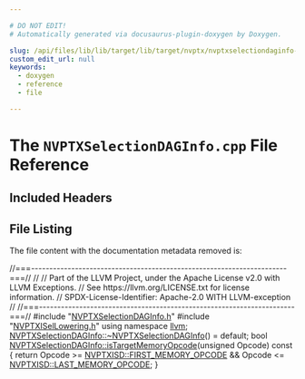 ```yaml
---

# DO NOT EDIT!
# Automatically generated via docusaurus-plugin-doxygen by Doxygen.

slug: /api/files/lib/lib/target/lib/target/nvptx/nvptxselectiondaginfo-cpp
custom_edit_url: null
keywords:
  - doxygen
  - reference
  - file

---
```





# The `NVPTXSelectionDAGInfo.cpp` File Reference

<DoxygenPage pluginConfig={pluginConfig}>



## Included Headers

<IncludesList>
<IncludesListItem
  filePath="NVPTXSelectionDAGInfo.h"
  permalink="/docs/api/files/lib/lib/target/lib/target/nvptx/nvptxselectiondaginfo-h"
  isLocal="true" />
<IncludesListItem
  filePath="NVPTXISelLowering.h"
  permalink="/docs/api/files/lib/lib/target/lib/target/nvptx/nvptxisellowering-h"
  isLocal="true" />
</IncludesList>


## File Listing

The file content with the documentation metadata removed is:

<ProgramListing>

<Link id="l00001" /><CodeLine lineNumber="1"><span class="doxyHighlightComment">//===----------------------------------------------------------------------===//</span></CodeLine>
<Link id="l00002" /><CodeLine lineNumber="2"><span class="doxyHighlightComment">//</span></CodeLine>
<Link id="l00003" /><CodeLine lineNumber="3"><span class="doxyHighlightComment">// Part of the LLVM Project, under the Apache License v2.0 with LLVM Exceptions.</span></CodeLine>
<Link id="l00004" /><CodeLine lineNumber="4"><span class="doxyHighlightComment">// See https://llvm.org/LICENSE.txt for license information.</span></CodeLine>
<Link id="l00005" /><CodeLine lineNumber="5"><span class="doxyHighlightComment">// SPDX-License-Identifier: Apache-2.0 WITH LLVM-exception</span></CodeLine>
<Link id="l00006" /><CodeLine lineNumber="6"><span class="doxyHighlightComment">//</span></CodeLine>
<Link id="l00007" /><CodeLine lineNumber="7"><span class="doxyHighlightComment">//===----------------------------------------------------------------------===//</span></CodeLine>
<Link id="l00008" /><CodeLine lineNumber="8"></CodeLine>
<Link id="l00009" /><CodeLine lineNumber="9"><span class="doxyHighlightPreprocessor">#include &quot;<a href="/docs/api/files/lib/lib/target/lib/target/nvptx/nvptxselectiondaginfo-h">NVPTXSelectionDAGInfo.h</a>&quot;</span></CodeLine>
<Link id="l00010" /><CodeLine lineNumber="10"><span class="doxyHighlightPreprocessor">#include &quot;<a href="/docs/api/files/lib/lib/target/lib/target/nvptx/nvptxisellowering-h">NVPTXISelLowering.h</a>&quot;</span></CodeLine>
<Link id="l00011" /><CodeLine lineNumber="11"></CodeLine>
<Link id="l00012" /><CodeLine lineNumber="12"><span class="doxyHighlightKeyword">using namespace </span><span class="doxyHighlight"><a href="/docs/api/namespaces/llvm">llvm</a>;</span></CodeLine>
<Link id="l00013" /><CodeLine lineNumber="13"></CodeLine>
<Link id="l00014" /><CodeLine lineNumber="14"><span class="doxyHighlight"><a href="/docs/api/classes/llvm/nvptxselectiondaginfo/#ad0df01eb6193db2ca109340213b561ab">NVPTXSelectionDAGInfo::~NVPTXSelectionDAGInfo</a>() = </span><span class="doxyHighlightKeywordFlow">default</span><span class="doxyHighlight">;</span></CodeLine>
<Link id="l00015" /><CodeLine lineNumber="15"></CodeLine>
<Link id="l00016" /><CodeLine lineNumber="16" lineLink="/docs/api/classes/llvm/nvptxselectiondaginfo/#ac3d8136a34da033f604b728317b67019"><span class="doxyHighlightKeywordType">bool</span><span class="doxyHighlight"> <a href="/docs/api/classes/llvm/nvptxselectiondaginfo/#ac3d8136a34da033f604b728317b67019">NVPTXSelectionDAGInfo::isTargetMemoryOpcode</a>(</span><span class="doxyHighlightKeywordType">unsigned</span><span class="doxyHighlight"> Opcode)</span><span class="doxyHighlightKeyword"> const </span><span class="doxyHighlight">&#123;</span></CodeLine>
<Link id="l00017" /><CodeLine lineNumber="17"><span class="doxyHighlight">  </span><span class="doxyHighlightKeywordFlow">return</span><span class="doxyHighlight"> Opcode &gt;= <a href="/docs/api/namespaces/llvm/nvptxisd/#ab995b6d422b079c863075e073b2eb96baab1a6353d145bb02d4c9fb06a2efdd29">NVPTXISD::FIRST&#95;MEMORY&#95;OPCODE</a> &amp;&amp;</span></CodeLine>
<Link id="l00018" /><CodeLine lineNumber="18"><span class="doxyHighlight">         Opcode &lt;= <a href="/docs/api/namespaces/llvm/nvptxisd/#ab995b6d422b079c863075e073b2eb96ba6e0e57fdc6ffa3462174e7e7c4566fc4">NVPTXISD::LAST&#95;MEMORY&#95;OPCODE</a>;</span></CodeLine>
<Link id="l00019" /><CodeLine lineNumber="19"><span class="doxyHighlight">&#125;</span></CodeLine>

</ProgramListing>


</DoxygenPage>
